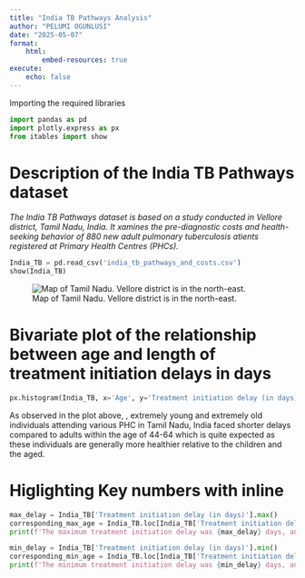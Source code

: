 ```yaml
---
title: "India TB Pathways Analysis"
author: "PELUMI OGUNLUSI"
date: "2025-05-07"
format: 
    html:
        embed-resources: true
execute:
    echo: false
---
```


Importing the required libraries

```python
import pandas as pd
import plotly.express as px
from itables import show
```

# Description of the  India TB Pathways dataset

*The India TB Pathways dataset is based on a study conducted in Vellore district, Tamil Nadu, India. It xamines the pre-diagnostic costs and health-seeking behavior of 880 new adult pulmonary tuberculosis atients registered at Primary Health Centres (PHCs).*

```python
India_TB = pd.read_csv('india_tb_pathways_and_costs.csv')
show(India_TB)
```

![Map of Tamil Nadu. Vellore district is in the north-east.](Intro_to_quarto\images\tndistrict_1.png)

# Bivariate plot of the relationship between age and length of treatment initiation delays in days  

```python
px.histogram(India_TB, x='Age', y='Treatment initiation delay (in days)')
```
As observed in the plot above, , extremely young and extremely old individuals attending various PHC in Tamil Nadu, India faced shorter delays compared to adults within the age of 44-64 which is quite expected as these individuals are generally more healthier relative to the children and the aged.

# Higlighting Key numbers with inline 

```python
max_delay = India_TB['Treatment initiation delay (in days)'].max()
corresponding_max_age = India_TB.loc[India_TB['Treatment initiation delay (in days)'] == max_delay, 'Age'].iloc[0]
print(f'The maximum treatment initiation delay was {max_delay} days, and the corresponding age was {corresponding_max_age} years.')
```

```python
min_delay = India_TB['Treatment initiation delay (in days)'].min()
corresponding_min_age = India_TB.loc[India_TB['Treatment initiation delay (in days)'] == min_delay, 'Age'].iloc[0]
print(f'The minimum treatment initiation delay was {min_delay} days, and the corresponding age was {corresponding_min_age} years.')
```






